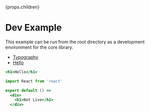 
<Head>
  <title>Hello</title>
</Head>

  <StyleProvider>
    <Layout>
      <Layout.MenuToggle />
      <Layout.Sidebar>
        <NavLinks {...props} />
      </Layout.Sidebar>
      <Layout.Main>
        {props.children}
        <Pagination {...props} />
      </Layout.Main>
    </Layout>
  </StyleProvider>

# Dev Example

This example can be run from the root directory as a development environment for the core library.

- [Typography](/typography)
- [Hello](/hello)

```.jsx
<h1>Hello</h1>
```

```jsx
import React from 'react'

export default () =>
  <div>
    <h1>Not Live</h1>
  </div>
```
